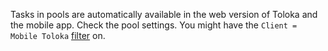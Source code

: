 <Cut title="How do I make the task available not only from desktops, but also from mobile devices?">

Tasks in pools are automatically available in the web version of Toloka and the mobile app. Check the pool settings. You might have the `Client = Mobile Toloka` [filter](https://toloka.ai/en/docs/guide/concepts/filters) on.

</Cut>